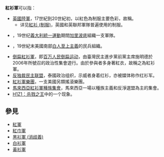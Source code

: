 '''紅衫軍'''可以指：
*[[英國陸軍|英國陸軍]]，17世紀到20世紀初，以紅色為制服主要色彩，故稱。
** 详见[[紅衫_(制服)|紅衫 (制服)]]，英國和英聯邦軍隊普遍使用的制服。
*{{tsl|en|Redshirts (Italy)|紅衫軍 (義大利)}}，19世纪[[義大利統一運動|義大利統一運動]]期間[[加里波底|加里波底]]組織一支軍隊。
*{{tsl|en|Red Shirts (United States)|紅衫軍 (美國)}}，19世紀末美國南部[[白人優越主義|白人至上主義]]的民兵組織。
*[[倒扁紅衫軍|倒扁紅衫軍]]，即[[百万人民倒扁运动|百万人民倒扁运动]]，由臺灣民主進步黨前黨主席施明德於2006年所號召的政治性集會遊行。由於參與者多身著紅衣，故稱之為紅衫軍。
*[[反独裁民主联盟|反独裁民主联盟]]，泰國政治组织，示威者身着红衫，亦被媒体称作红衫军。
*[[紅衫軍樂團|紅衫軍樂團]]，一支美國另類搖滾樂團。
*[[馬來西亞紅衫軍種族集會|馬來西亞紅衫軍種族集會]]，馬來西亞一場以種族主義和反淨選盟為主的集會。
*[[H1Z1：杀戮之王|H1Z1：杀戮之王]]中的一个现象。

==參見==
*[[紅軍|紅軍]]
*[[紅巾軍|紅巾軍]]
*[[黑衫軍_(消歧義)|黑衫軍 (消歧義)]]
*[[白衫軍|白衫軍]]
*[[黃衫軍|黃衫軍]]

{{disambig|Cat=組織機構消歧義}}